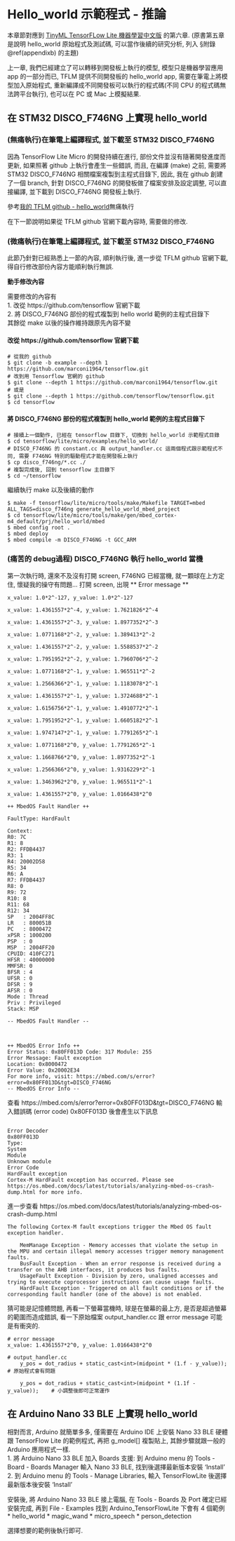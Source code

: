 # Hello_world 示範程式 - 推論 {#chap-hello-world-inference}

本章節對應到 [TinyML TensorFLow Lite 機器學習中文版](https://www.books.com.tw/products/0010865580) 的第六章. (原書第五章是說明 hello_world 原始程式及測試碼, 可以當作後續的研究分析, 列入 §附錄 \@ref(appendixb) 的主題)

上一章, 我們已經建立了可以轉移到開發板上執行的模型, 模型只是機器學習應用 app 的一部分而已, TFLM 提供不同開發板的 hello_world app, 需要在筆電上將模型加入原始程式, 重新編譯成不同開發板可以執行的程式碼(不同 CPU 的程式碼無法跨平台執行), 也可以在 PC 或 Mac 上模擬結果. 

## 在 STM32 DISCO_F746NG 上實現 hello_world {#disco-f746ng-hello-world}
### (無痛執行)在筆電上編譯程式, 並下載至 STM32 DISCO_F746NG

因為 TensorFlow Lite Micro 的開發持續在進行, 部份文件並沒有隨著開發進度而更新, 如果照著 github 上執行會產生一些錯誤, 而且, 在編譯 (make) 之前, 需要將 STM32 DISCO_F746NG 相關檔案複製到主程式目錄下, 因此, 我在 github 創建了一個 branch, 針對 DISCO_F746NG 的開發板做了檔案安排及設定調整, 可以直接編譯, 並下載到 DISCO_F746NG 開發板上執行. 

參考[我的 TFLM github - hello_world](https://github.com/marconi1964/tensorflow/blob/example/tensorflow/lite/micro/examples/hello_world/disco_f746ng/README_disco_f746ng.md)無痛執行

在下一節說明如果從 TFLM github 官網下載內容時, 需要做的修改.

### (微痛執行)在筆電上編譯程式, 並下載至 STM32 DISCO_F746NG
此節乃針對已經熟悉上一節的內容, 順利執行後, 進一步從 TFLM github 官網下載, 得自行修改部份內容方能順利執行無誤.

**動手修改內容**

需要修改的內容有  
1. 改從 https://github.com/tensorflow 官網下載  
2. 將 DISCO_F746NG 部份的程式複製到 hello world 範例的主程式目錄下  
其餘從 make 以後的操作維持跟原先內容不變

#### 改從 https://github.com/tensorflow 官網下載

```
# 從我的 github
$ git clone -b example --depth 1 https://github.com/marconi1964/tensorflow.git
# 改到用 Tensorflow 官網的 github
$ git clone --depth 1 https://github.com/marconi1964/tensorflow.git
# 或是
$ git clone --depth 1 https://github.com/tensorflow/tensorflow.git
$ cd tensorflow
```

#### 將 DISCO_F746NG 部份的程式複製到 hello_world 範例的主程式目錄下

```
# 接續上一個動作, 已經在 tensorflow 目錄下, 切換到 hello_world 示範程式目錄
$ cd tensorflow/lite/micro/examples/hello_world/
# DISCO_F746NG 的 constant.cc 與 output_handler.cc 這兩個程式跟示範程式不同, 需要 F746NG 特別的驅動程式才能在開發板上執行
$ cp disco_f746ng/*.cc ./
# 複製完成後, 回到 tensorflow 主目錄下
$ cd ~/tensorflow
```

繼續執行 make 以及後續的動作

```
$ make -f tensorflow/lite/micro/tools/make/Makefile TARGET=mbed ALL_TAGS=disco_f746ng generate_hello_world_mbed_project
$ cd tensorflow/lite/micro/tools/make/gen/mbed_cortex-m4_default/prj/hello_world/mbed
$ mbed config root .
$ mbed deploy
$ mbed compile -m DISCO_F746NG -t GCC_ARM
```

### (痛苦的 debug過程) DISCO_F746NG 執行 hello_world 當機
第一次執行時, 還來不及沒有打開 screen, F746NG 已經當機, 就一顆球在上方定住, 懷疑我的操守有問題... 打開 screen, 出現 ** Error message **

```
x_value: 1.0*2^-127, y_value: 1.0*2^-127

x_value: 1.4361557*2^-4, y_value: 1.7621826*2^-4

x_value: 1.4361557*2^-3, y_value: 1.8977352*2^-3

x_value: 1.0771168*2^-2, y_value: 1.389413*2^-2

x_value: 1.4361557*2^-2, y_value: 1.5588537*2^-2

x_value: 1.7951952*2^-2, y_value: 1.7960706*2^-2

x_value: 1.0771168*2^-1, y_value: 1.965511*2^-2

x_value: 1.2566366*2^-1, y_value: 1.1183078*2^-1

x_value: 1.4361557*2^-1, y_value: 1.3724688*2^-1

x_value: 1.6156756*2^-1, y_value: 1.4910772*2^-1

x_value: 1.7951952*2^-1, y_value: 1.6605182*2^-1

x_value: 1.9747147*2^-1, y_value: 1.7791265*2^-1

x_value: 1.0771168*2^0, y_value: 1.7791265*2^-1

x_value: 1.1668766*2^0, y_value: 1.8977352*2^-1

x_value: 1.2566366*2^0, y_value: 1.9316229*2^-1

x_value: 1.3463962*2^0, y_value: 1.965511*2^-1

x_value: 1.4361557*2^0, y_value: 1.0166438*2^0

++ MbedOS Fault Handler ++

FaultType: HardFault

Context:
R0: 7C
R1: 8
R2: FFDB4437
R3: 1
R4: 20002D58
R5: 34
R6: A
R7: FFDB4437
R8: 0
R9: 72
R10: 8
R11: 68
R12: 34
SP   : 2004FF8C
LR   : 800051B
PC   : 8000472
xPSR : 1000200
PSP  : 0
MSP  : 2004FF20
CPUID: 410FC271
HFSR : 40000000
MMFSR: 0
BFSR : 4
UFSR : 0
DFSR : 9
AFSR : 0
Mode : Thread
Priv : Privileged
Stack: MSP

-- MbedOS Fault Handler --



++ MbedOS Error Info ++
Error Status: 0x80FF013D Code: 317 Module: 255
Error Message: Fault exception
Location: 0x8000472
Error Value: 0x20002E34
For more info, visit: https://mbed.com/s/error?error=0x80FF013D&tgt=DISCO_F746NG
-- MbedOS Error Info --

```

查看 https://mbed.com/s/error?error=0x80FF013D&tgt=DISCO_F746NG 輸入錯誤碼 (error code) 0x80FF013D 後會產生以下訊息

```

Error Decoder
0x80FF013D
Type:
System
Module
Unknown module
Error Code
HardFault exception
Cortex-M HardFault exception has occurred. Please see https://os.mbed.com/docs/latest/tutorials/analyzing-mbed-os-crash-dump.html for more info.

```

進一步查看 https://os.mbed.com/docs/latest/tutorials/analyzing-mbed-os-crash-dump.html


```
The following Cortex-M fault exceptions trigger the Mbed OS fault exception handler.

    MemManage Exception - Memory accesses that violate the setup in the MPU and certain illegal memory accesses trigger memory management faults.
    BusFault Exception - When an error response is received during a transfer on the AHB interfaces, it produces bus faults.
    UsageFault Exception - Division by zero, unaligned accesses and trying to execute coprocessor instructions can cause usage faults.
    HardFault Exception - Triggered on all fault conditions or if the corresponding fault handler (one of the above) is not enabled.

```
猜可能是記憶體問題, 再看一下螢幕當機時, 球是在螢幕的最上方, 是否是超過螢幕的範圍而造成錯誤, 看一下原始檔案 output_handler.cc 跟 error message 可能是有衝突的.


```
# error message
x_value: 1.4361557*2^0, y_value: 1.0166438*2^0

# output_handler.cc
    y_pos = dot_radius + static_cast<int>(midpoint * (1.f - y_value));     # 原始程式會有問題

    y_pos = dot_radius + static_cast<int>(midpoint * (1.1f - y_value));    # 小調整後即可正常運作

```


## 在 Arduino Nano 33 BLE 上實現 hello_world {#disco-nano33-hello-world}

相對而言, Arduino 就簡單多多, 僅需要在 Arduino IDE 上安裝 Nano 33 BLE 硬體跟 TensorFlow Lite 的範例程式, 再把 g_model[] 複製貼上, 其餘步驟就跟一般的 Arduino 應用程式一樣.  
1. 將 Arduino Nano 33 BLE 加入 Boards 支援: 到 Arduino menu 的 Tools - Board - Boards Manager 輸入 Nano 33 BLE, 找到後選擇最新版本安裝 'Install'
2. 到 Arduino menu 的 Tools - Manage Libraries, 輸入 TensorFlowLite 後選擇最新版本後安裝 'Install'

安裝後, 將 Arduino Nano 33 BLE 接上電腦, 在 Tools - Boards 及 Port 確定已經安裝完成, 再到 File - Examples 找到 Arduino_TensorFlowLite 下會有 4 個範例  
* hello_world
* magic_wand
* micro_speech
* person_detection

選擇想要的範例後執行即可.
